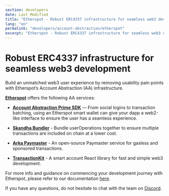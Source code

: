 ```yaml
---
section: developers
date: Last Modified
title: "Etherspot - Robust ERC4337 infrastructure for seamless web3 development"
lang: "en"
permalink: "developers/account-abstraction/etherspot"
excerpt: "Etherspot - Robust ERC4337 infrastructure for seamless web3 development"
---
```


# Robust ERC4337 infrastructure for seamless web3 development

Build an unmatched web3 user experience by removing usability pain points with Etherspot’s Account Abstraction (AA) infrastructure.

[**Etherspot**](https://etherspot.io) offers the following AA services:

- [**Account Abstraction Prime SDK**](https://github.com/etherspot/etherspot-prime-sdk) — From social logins to transaction batching, using an Etherspot smart wallet can give your dapp a web2-like interface to ensure the user has a seamless experience.

- [**Skandha Bundler**](https://github.com/etherspot/skandha) - Bundle userOperations together to ensure multiple transactions are included on chain at a lower cost.

- [**Arka Paymaster**](https://etherspot.fyi/arka/intro) - An open-source Paymaster service for gasless and sponsored transactions.

- [**TransactionKit**](https://etherspot.io/transactionkit) - A smart account React library for fast and simple web3 development.

For more info and guidance on commencing your development journey with Etherspot, please refer to our documentation [here](https://etherspot.fyi/introduction).

If you have any questions, do not hesitate to chat with the team on [Discord](https://discord.etherspot.io).